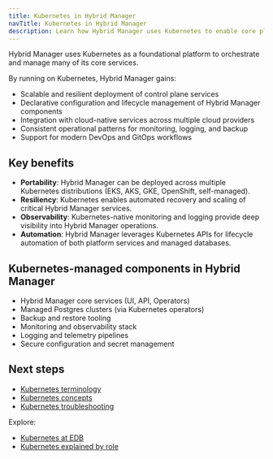 ```yaml
---
title: Kubernetes in Hybrid Manager
navTitle: Kubernetes in Hybrid Manager
description: Learn how Hybrid Manager uses Kubernetes to enable core platform capabilities.
---
```


Hybrid Manager uses Kubernetes as a foundational platform to orchestrate and manage many of its core services.

By running on Kubernetes, Hybrid Manager gains:

- Scalable and resilient deployment of control plane services
- Declarative configuration and lifecycle management of Hybrid Manager components
- Integration with cloud-native services across multiple cloud providers
- Consistent operational patterns for monitoring, logging, and backup
- Support for modern DevOps and GitOps workflows

## Key benefits

- **Portability**: Hybrid Manager can be deployed across multiple Kubernetes distributions (EKS, AKS, GKE, OpenShift, self-managed).
- **Resiliency**: Kubernetes enables automated recovery and scaling of critical Hybrid Manager services.
- **Observability**: Kubernetes-native monitoring and logging provide deep visibility into Hybrid Manager operations.
- **Automation**: Hybrid Manager leverages Kubernetes APIs for lifecycle automation of both platform services and managed databases.

## Kubernetes-managed components in Hybrid Manager

- Hybrid Manager core services (UI, API, Operators)
- Managed Postgres clusters (via Kubernetes operators)
- Backup and restore tooling
- Monitoring and observability stack
- Logging and telemetry pipelines
- Secure configuration and secret management

## Next steps

- [Kubernetes terminology](/portal/kubernetes/learn/explained/terminology)
- [Kubernetes concepts](/portal/kubernetes/learn/explained/kubernetes-concepts)
- [Kubernetes troubleshooting](./how-to/troubleshooting-on-kubernetes)

Explore:

- [Kubernetes at EDB](./k8s-at-edb)
- [Kubernetes explained by role](/portal/kubernetes/learn/explained/for/)
